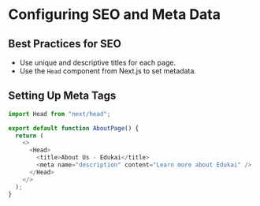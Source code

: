 # Configuring SEO and Meta Data

## Best Practices for SEO

- Use unique and descriptive titles for each page.
- Use the `Head` component from Next.js to set metadata.

## Setting Up Meta Tags

```javascript
import Head from "next/head";

export default function AboutPage() {
  return (
    <>
      <Head>
        <title>About Us - Edukai</title>
        <meta name="description" content="Learn more about Edukai" />
      </Head>
    </>
  );
}
```
